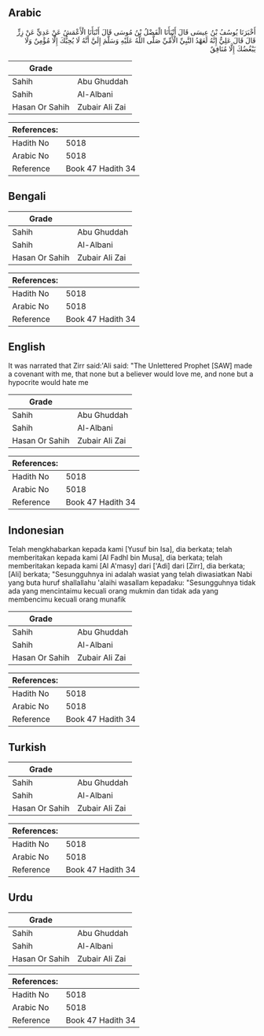 ## Arabic


<div dir="rtl" lang="ar" style={{fontSize:'larger',backgroundColor:'#f8f9fa',padding:20}}>
أَخْبَرَنَا يُوسُفُ بْنُ عِيسَى قَالَ أَنْبَأَنَا الْفَضْلُ بْنُ مُوسَى قَالَ أَنْبَأَنَا الْأَعْمَشُ عَنْ عَدِيٍّ عَنْ زِرٍّ قَالَ قَالَ عَلِيٌّ إِنَّهُ لَعَهْدُ النَّبِيِّ الْأُمِّيِّ صَلَّى اللَّهُ عَلَيْهِ وَسَلَّمَ إِلَيَّ أَنَّهُ لَا يُحِبُّكَ إِلَّا مُؤْمِنٌ وَلَا يَبْغُضُكَ إِلَّا مُنَافِقٌ
</div>
<div style={{backgroundColor:'#f8f9fa',padding:20, marginBottom: 10}}><table> <thead> <tr> <th>Grade</th> <th></th> </tr> </thead> <tbody> <tr><td>Sahih</td><td>Abu Ghuddah</td></tr><tr><td>Sahih</td><td>Al-Albani</td></tr><tr><td>Hasan Or Sahih</td><td>Zubair Ali Zai</td></tr></tbody></table><table> <thead> <tr> <th>References:</th> <th></th> </tr> </thead> <tbody><tr><td>Hadith No</td><td>5018</td></tr><tr><td>Arabic No</td><td>5018</td></tr><tr><td>Reference</td><td>Book 47 Hadith 34</td></tr></tbody></table></div>

## Bengali


<div dir="ltr" lang="bn" style={{fontSize:'larger',backgroundColor:'#f8f9fa',padding:20}}>

</div>
<div style={{backgroundColor:'#f8f9fa',padding:20, marginBottom: 10}}><table> <thead> <tr> <th>Grade</th> <th></th> </tr> </thead> <tbody> <tr><td>Sahih</td><td>Abu Ghuddah</td></tr><tr><td>Sahih</td><td>Al-Albani</td></tr><tr><td>Hasan Or Sahih</td><td>Zubair Ali Zai</td></tr></tbody></table><table> <thead> <tr> <th>References:</th> <th></th> </tr> </thead> <tbody><tr><td>Hadith No</td><td>5018</td></tr><tr><td>Arabic No</td><td>5018</td></tr><tr><td>Reference</td><td>Book 47 Hadith 34</td></tr></tbody></table></div>

## English


<div dir="ltr" lang="en" style={{fontSize:'larger',backgroundColor:'#f8f9fa',padding:20}}>
It was narrated that Zirr said:'Ali said: "The Unlettered Prophet [SAW] made a covenant with me, that none but a believer would love me, and none but a hypocrite would hate me
</div>
<div style={{backgroundColor:'#f8f9fa',padding:20, marginBottom: 10}}><table> <thead> <tr> <th>Grade</th> <th></th> </tr> </thead> <tbody> <tr><td>Sahih</td><td>Abu Ghuddah</td></tr><tr><td>Sahih</td><td>Al-Albani</td></tr><tr><td>Hasan Or Sahih</td><td>Zubair Ali Zai</td></tr></tbody></table><table> <thead> <tr> <th>References:</th> <th></th> </tr> </thead> <tbody><tr><td>Hadith No</td><td>5018</td></tr><tr><td>Arabic No</td><td>5018</td></tr><tr><td>Reference</td><td>Book 47 Hadith 34</td></tr></tbody></table></div>

## Indonesian


<div dir="ltr" lang="id" style={{fontSize:'larger',backgroundColor:'#f8f9fa',padding:20}}>
Telah mengkhabarkan kepada kami [Yusuf bin Isa], dia berkata; telah memberitakan kepada kami [Al Fadhl bin Musa], dia berkata; telah memberitakan kepada kami [Al A'masy] dari ['Adi] dari [Zirr], dia berkata; [Ali] berkata; "Sesungguhnya ini adalah wasiat yang telah diwasiatkan Nabi yang buta huruf shallallahu 'alaihi wasallam kepadaku: "Sesungguhnya tidak ada yang mencintaimu kecuali orang mukmin dan tidak ada yang membencimu kecuali orang munafik
</div>
<div style={{backgroundColor:'#f8f9fa',padding:20, marginBottom: 10}}><table> <thead> <tr> <th>Grade</th> <th></th> </tr> </thead> <tbody> <tr><td>Sahih</td><td>Abu Ghuddah</td></tr><tr><td>Sahih</td><td>Al-Albani</td></tr><tr><td>Hasan Or Sahih</td><td>Zubair Ali Zai</td></tr></tbody></table><table> <thead> <tr> <th>References:</th> <th></th> </tr> </thead> <tbody><tr><td>Hadith No</td><td>5018</td></tr><tr><td>Arabic No</td><td>5018</td></tr><tr><td>Reference</td><td>Book 47 Hadith 34</td></tr></tbody></table></div>

## Turkish


<div dir="ltr" lang="tr" style={{fontSize:'larger',backgroundColor:'#f8f9fa',padding:20}}>

</div>
<div style={{backgroundColor:'#f8f9fa',padding:20, marginBottom: 10}}><table> <thead> <tr> <th>Grade</th> <th></th> </tr> </thead> <tbody> <tr><td>Sahih</td><td>Abu Ghuddah</td></tr><tr><td>Sahih</td><td>Al-Albani</td></tr><tr><td>Hasan Or Sahih</td><td>Zubair Ali Zai</td></tr></tbody></table><table> <thead> <tr> <th>References:</th> <th></th> </tr> </thead> <tbody><tr><td>Hadith No</td><td>5018</td></tr><tr><td>Arabic No</td><td>5018</td></tr><tr><td>Reference</td><td>Book 47 Hadith 34</td></tr></tbody></table></div>

## Urdu


<div dir="rtl" lang="ur" style={{fontSize:'larger',backgroundColor:'#f8f9fa',padding:20}}>

</div>
<div style={{backgroundColor:'#f8f9fa',padding:20, marginBottom: 10}}><table> <thead> <tr> <th>Grade</th> <th></th> </tr> </thead> <tbody> <tr><td>Sahih</td><td>Abu Ghuddah</td></tr><tr><td>Sahih</td><td>Al-Albani</td></tr><tr><td>Hasan Or Sahih</td><td>Zubair Ali Zai</td></tr></tbody></table><table> <thead> <tr> <th>References:</th> <th></th> </tr> </thead> <tbody><tr><td>Hadith No</td><td>5018</td></tr><tr><td>Arabic No</td><td>5018</td></tr><tr><td>Reference</td><td>Book 47 Hadith 34</td></tr></tbody></table></div>